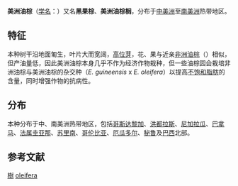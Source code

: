 {{Speciesbox 
| image = Elaeis oleifera (Kunth) Cortés as Elaeis melanococca Mart. (2).jpg
| image_width = 250px
| image_caption = 花序、果序
| taxon=Elaeis oleifera
| authority = ([[Kunth|Kunth]]) [[Cortés|Cortés]], 1897
| synonyms_ref = {{r|theplantlist}}
| synonyms =
*''Alfonsia oleifera'' <br>{{small|Kunth, 1816}}
*''Corozo oleifera'' <br>{{small|(Kunth) [[L.H.Bailey|L.H.Bailey]], 1933}}
*''Elaeis melanococca'' <br>{{small|[[Mart.|Mart.]], 1824（非法名）}}
*''Elaeis melanococca'' var. ''semicircularis'' <br>{{small|[[Oerst.|Oerst.]], 1859}}
}}
'''美洲油棕'''（[[学名|学名]]：''{{lang|la|Elaeis oleifera}}''）又名'''黑果棕'''、'''美洲油棕榈'''，分布于[[中美洲|中美洲]]至[[南美洲|南美洲]]热带地区{{r|kew}}。

==特征==
本种树干沿地面匍生，叶片大而宽阔，[[勞恩凱爾植物生活型分類系統#高位芽植物|高位芽]]{{r|kew}}，花、果与近亲[[非洲油棕|非洲油棕]]（''{{lang|la|E. guineensis}}''）相似，但产油量低，因此美洲油棕本身几乎不作为经济作物栽种，但一些油棕园会栽培非洲油棕与美洲油棕的杂交种（''E. guineensis'' x ''E. oleifera''）以提高[[不饱和脂肪|不饱和脂肪]]的含量，同时增强作物的抗病性{{r|OPN|ASD}}。

==分布==
本种分布于中、南美洲热带地区，包括[[哥斯达黎加|哥斯达黎加]]、[[洪都拉斯|洪都拉斯]]、[[尼加拉瓜|尼加拉瓜]]、[[巴拿马|巴拿马]]、[[法属圭亚那|法属圭亚那]]、[[苏里南|苏里南]]、[[哥伦比亚|哥伦比亚]]、[[厄瓜多尔|厄瓜多尔]]、[[秘鲁|秘鲁]]及[[巴西|巴西]]北部{{r|kew}}。

==参考文献==
{{reflist|refs=
<ref name="kew">[http://apps.kew.org/wcsp/namedetail.do?name_id=66346 ''Elaeis oleifera'' (Kunth) Cortés] {{Wayback|url=http://apps.kew.org/wcsp/namedetail.do?name_id=66346 |date=20170305005250 }}. In: Govaerts, R. (2015). ''World Checklist of Arecaceae''. Facilitated by the Royal Botanic Gardens, Kew. Published on the Internet; http://apps.kew.org/wcsp/ {{Wayback|url=http://apps.kew.org/wcsp/ |date=20080517080200 }} Retrieved 2016-5-1.</ref>
<ref name="theplantlist">[http://www.theplantlist.org/tpl1.1/record/kew-66346 ''Elaeis oleifera'' (Kunth) Cortés] {{Wayback|url=http://www.theplantlist.org/tpl1.1/record/kew-66346 |date=20211221015927 }}. In: ''The Plant List'' (2013). Version 1.1. Published on the Internet; http://www.theplantlist.org/ {{Wayback|url=http://www.theplantlist.org/ |date=20190523171514 }} [2016-5-1].</ref>
<ref name="OPN">{{cite journal|year=1974|title=Replanting diseased oil palm areas with ''Elaeis oleifera'' X ''E. guineensis'' hybrids at "La Arenosa" Estate in Colombia|journal=Oil Palm News|volume=18|pages=1–8|url=http://www.cabdirect.org/abstracts/19750327748.html|access-date=2016-05-01|archive-date=2014-03-12|archive-url=https://web.archive.org/web/20140312213203/http://www.cabdirect.org/abstracts/19750327748.html|dead-url=no}}</ref>
<ref name="ASD">{{cite web|url=http://www.asd-cr.com/images/Variation_in_the_total_of_unsaturated_fatty_acids_in_oils_extracted_from_different_oil_palm_germplasms_BOL03-02.pdf|title=Variation in the total of unsaturated fatty acids in oils extracted from different oil palm germplasms, Carmen E. Chávez and Francisco Sterling, ASD Oil Palm Papers, Volume 3 p. 5-8, 1991|access-date=2016-05-01|archive-date=2020-06-02|archive-url=https://web.archive.org/web/20200602012616/http://www.asd-cr.com/images/Variation_in_the_total_of_unsaturated_fatty_acids_in_oils_extracted_from_different_oil_palm_germplasms_BOL03-02.pdf/|dead-url=yes}}</ref>
}}

{{维基物种|Elaeis oleifera}}
{{commonscat|Elaeis oleifera}}

{{taxonbar}}

[[Category:藥用植物|樹]]
[[Category:油棕属|oleifera]]